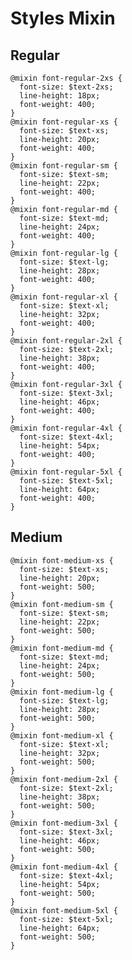 
<Meta title="Foundations/Styles/Font Mixin" />

<style>{`
  .subheading {
    --mediumdark: '#999999';
    font-weight: 900;
    font-size: 13px;
    color: #999;
    letter-spacing: 6px;
    line-height: 24px;
    text-transform: uppercase;
    margin-bottom: 12px;
    margin-top: 40px;
  }

`}</style>

# Styles Mixin

## Regular

```
@mixin font-regular-2xs {
  font-size: $text-2xs;
  line-height: 18px;
  font-weight: 400;
}
@mixin font-regular-xs {
  font-size: $text-xs;
  line-height: 20px;
  font-weight: 400;
}
@mixin font-regular-sm {
  font-size: $text-sm;
  line-height: 22px;
  font-weight: 400;
}
@mixin font-regular-md {
  font-size: $text-md;
  line-height: 24px;
  font-weight: 400;
}
@mixin font-regular-lg {
  font-size: $text-lg;
  line-height: 28px;
  font-weight: 400;
}
@mixin font-regular-xl {
  font-size: $text-xl;
  line-height: 32px;
  font-weight: 400;
}
@mixin font-regular-2xl {
  font-size: $text-2xl;
  line-height: 38px;
  font-weight: 400;
}
@mixin font-regular-3xl {
  font-size: $text-3xl;
  line-height: 46px;
  font-weight: 400;
}
@mixin font-regular-4xl {
  font-size: $text-4xl;
  line-height: 54px;
  font-weight: 400;
}
@mixin font-regular-5xl {
  font-size: $text-5xl;
  line-height: 64px;
  font-weight: 400;
}

```

## Medium
```
@mixin font-medium-xs {
  font-size: $text-xs;
  line-height: 20px;
  font-weight: 500;
}
@mixin font-medium-sm {
  font-size: $text-sm;
  line-height: 22px;
  font-weight: 500;
}
@mixin font-medium-md {
  font-size: $text-md;
  line-height: 24px;
  font-weight: 500;
}
@mixin font-medium-lg {
  font-size: $text-lg;
  line-height: 28px;
  font-weight: 500;
}
@mixin font-medium-xl {
  font-size: $text-xl;
  line-height: 32px;
  font-weight: 500;
}
@mixin font-medium-2xl {
  font-size: $text-2xl;
  line-height: 38px;
  font-weight: 500;
}
@mixin font-medium-3xl {
  font-size: $text-3xl;
  line-height: 46px;
  font-weight: 500;
}
@mixin font-medium-4xl {
  font-size: $text-4xl;
  line-height: 54px;
  font-weight: 500;
}
@mixin font-medium-5xl {
  font-size: $text-5xl;
  line-height: 64px;
  font-weight: 500;
}

```